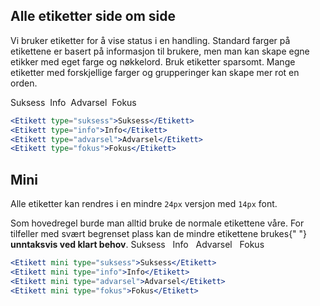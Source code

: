 
## Alle etiketter side om side

Vi bruker etiketter for å vise status i en handling. Standard farger på etikettene er basert på
informasjon til brukere, men man kan skape egne etikker med eget farge og nøkkelord. Bruk etiketter
sparsomt. Mange etiketter med forskjellige farger og grupperinger kan skape mer rot en orden.

<Example>
  <Etikett type="suksess">Suksess</Etikett>&nbsp;
  <Etikett type="info">Info</Etikett>&nbsp;
  <Etikett type="advarsel">Advarsel</Etikett>&nbsp;
  <Etikett type="fokus">Fokus</Etikett>
</Example>

```jsx
<Etikett type="suksess">Suksess</Etikett>
<Etikett type="info">Info</Etikett>
<Etikett type="advarsel">Advarsel</Etikett>
<Etikett type="fokus">Fokus</Etikett>
```

## Mini

Alle etiketter kan rendres i en mindre `24px` versjon med `14px` font.

<Alertstripe type="advarsel">
  Som hovedregel burde man alltid bruke de normale etikettene våre. For
  tilfeller med svært begrenset plass kan de mindre etikettene brukes{" "}
  <strong>unntaksvis ved klart behov</strong>.
</Alertstripe>

<Example>
  <Etikett mini type="suksess">
    Suksess
  </Etikett>
  &nbsp;
  <Etikett mini type="info">
    Info
  </Etikett>&nbsp;
  <Etikett mini type="advarsel">
    Advarsel
  </Etikett>
  &nbsp;
  <Etikett mini type="fokus">
    Fokus
  </Etikett>
</Example>

```jsx
<Etikett mini type="suksess">Suksess</Etikett>
<Etikett mini type="info">Info</Etikett>
<Etikett mini type="advarsel">Advarsel</Etikett>
<Etikett mini type="fokus">Fokus</Etikett>
```
